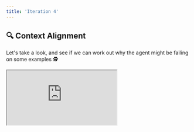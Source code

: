 ```yaml
---
title: 'Iteration 4'
---
```


## 🔍 Context Alignment

Let's take a look,
and see if we can work out why the agent might be failing on some examples 🕵️

<div
  style={{
    position: 'relative',
    paddingBottom: '56.25%', // 16:9 ratio
    height: 0,
  }}
>
  <iframe
    style={{
      position: 'absolute',
      top: 0,
      left: 0,
      width: '100%',
      height: '100%',
      border: 'none'
    }}
    src="https://www.youtube.com/embed/LhP6tlyZAM0"
    allow="accelerometer; autoplay; clipboard-write; encrypted-media; gyroscope; picture-in-picture"
    allowFullScreen
  />
</div>

In terms of failures, let's take **Example 132** as an example. For this particular question, there are 6 sub-questions (a.i, a.ii, b.i, b.ii, b.iii, c), and we're asking the LLM to do a lot in a single shot:

1. understand all 16 points in the general marking guidelines
2. understand all 6 of the sub-questions
3. understand all 6 of the student's answers to the sub-questions
4. understand all 6 of the markscheme's reasoning for said sub-questions

More importantly, the system prompt doesn't align the relevant information together. The agent receives the information like so:

```json
{
  question: [a.i, a.ii, b.i, b.ii, b.iii, c],
  markscheme: [a.i, a.ii, b.i, b.ii, b.iii, c],
  answer: [a.i, a.ii, b.i, b.ii, b.iii, c]
}
```

Let's update the system prompt, so the information is aligned better, more like the following:

```json
{
  a.i: [sub-qstn, sub-mrkshm, sub-ans],
  a.ii: [sub-qstn, sub-mrkshm, sub-ans],
  b.i: [sub-qstn, sub-mrkshm, sub-ans],
  b.ii: [sub-qstn, sub-mrkshm, sub-ans],
  b.iii: [sub-qstn, sub-mrkshm, sub-ans],
  c: [sub-qstn, sub-mrkshm, sub-ans],
}
```

## 🔀 Better Align Context

So,
let's go ahead and improve the system prompt such that relevant information is closer together,
and see if it helps 🤞

<div
  style={{
    position: 'relative',
    paddingBottom: '56.25%', // 16:9 ratio
    height: 0,
  }}
>
  <iframe
    style={{
      position: 'absolute',
      top: 0,
      left: 0,
      width: '100%',
      height: '100%',
      border: 'none'
    }}
    src="https://www.youtube.com/embed/DXvfvgSUPvg"
    allow="accelerometer; autoplay; clipboard-write; encrypted-media; gyroscope; picture-in-picture"
    allowFullScreen
  />
</div>

First,
let's abstract this into a `"{questions_markscheme_and_answers}"` placeholder:

```python
system_message = """
Your task is to award a suitable number of marks for a student's answer to a question, from 0 up to a maximum of {available_marks_total} marks.

The general marking guidelines (relevant for all questions) are as follows:

{general_guidelines}

The question you need to mark is:

{question}

The sub-question breakdown, including each sub-question, it's associated markscheme and it's associated answer, are as follows:

{questions_markscheme_and_answers}


{output_response_explanation}
""".replace(
    "{general_guidelines}",
    general_guidelines
)
```

Let's then update `call_agent`

```python
@unify.traced
def call_agent(system_msg, question, sub_questions, markscheme, answer, available_marks_total):
    local_agent = agent.copy()
    with_subqs = len(markscheme) > 1
    response_format = create_response_format(
        list(markscheme.keys()) if with_subqs else None
    )
    local_agent.set_response_format(response_format)
    if with_subqs:
        output_response_exp = output_response_explanations["with_subqs"]
        output_response_exp = output_response_exp.replace(
            "{subquestions}", json.dumps(list(markscheme.keys()))
        )
    else:
        output_response_exp = output_response_explanations["without_subqs"]
    local_agent.set_system_message(
        system_msg.replace(
            "{question}", question
        ).replace(
            "{markscheme}", json.dumps(markscheme, indent=4)
        ).replace(
            "{answer}", json.dumps(answer, indent=4)
        ).replace(
            "{available_marks_total}", str(available_marks_total)
        ).replace(
            "{questions_markscheme_and_answers}", json.dumps(
              {
                  k: {
                      "sub-question": sub_questions[k],
                      "markscheme": markscheme[k],
                      "answer": answer[k]
                  } for k in sub_questions.keys()
              },
              indent=4
            )
        ).replace(
            "{output_response_explanation}",
            output_response_exp
        )
    )
    ret = local_agent.generate()
    if "```" in ret:
        ret = ret.split("```")[-2].lstrip("json")
    ret = response_format.model_validate_json(ret).model_dump()
    if not with_subqs:
        return {"_": ret}
    return ret
```

Let's also update our `evaluate` function, so that we pass the `sub_questions` into the `call_agent` function:

```python
@unify.log
def evaluate(
    question,
    sub_questions,
    student_answer,
    available_marks_total,
    markscheme,
    correct_marks,
    per_question_breakdown,
    _system_message,
):
    pred_marks = call_agent(
        _system_message, question, sub_questions, markscheme, student_answer,
        available_marks_total
    )
    pred_marks_total = sum([v["marks"] for v in pred_marks.values()])
    diff = {
        k: vcor["marks"] - vpred["marks"] for (k, vcor), (_, vpred) in
        zip(correct_marks.items(), pred_marks.items())
    }
    error = {k: abs(v) for k, v in diff.items()}
    diff_total = sum(diff.values())
    error_total = sum(error.values())
    per_question_breakdown = {
        k: {
            **per_question_breakdown[k],
            "predicted_marks": pm,
            "diff": d
        } for (k, pqb), pm, d in zip(
            per_question_breakdown.items(),
            pred_marks.values(),
            diff.values()
        )
    }
    return error
```

## 🧪 Rreun Tests

```python {1}
with unify.Experiment("align_context", overwrite=True), unify.Params(
    system_message=system_message,
    dataset="TestSet10",
    source=unify.get_source()
):
    unify.map(
        evaluate,
        [
             dict(**d.entries, _system_message=system_message)
             for d in test_set_10
        ],
        name="Evals"
    )
```

The mean error has now dropped to `0.3`.
Again, let's explore what's going wrong in the next iteration 🔁
